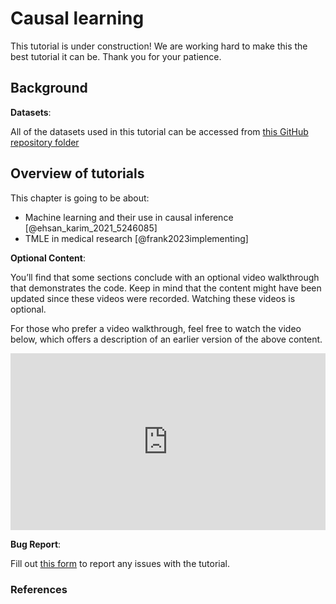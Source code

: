 # Causal learning

::: callout-caution
This tutorial is under construction! We are working hard to make this the best tutorial it can be. Thank you for your patience.
:::

## Background

::: callout-important
**Datasets**:

All of the datasets used in this tutorial can be accessed from [this GitHub repository folder](https://github.com/ehsanx/EpiMethods/tree/main/Data/machinelearningCausal)
:::

## Overview of tutorials

This chapter is going to be about:

-   Machine learning and their use in causal inference [@ehsan_karim_2021_5246085]
-   TMLE in medical research [@frank2023implementing]

::: callout-tip
**Optional Content**:

You'll find that some sections conclude with an optional video walkthrough that demonstrates the code. Keep in mind that the content might have been updated since these videos were recorded. Watching these videos is optional.
:::


::: callout-tip
For those who prefer a video walkthrough, feel free to watch the video below, which offers a description of an earlier version of the above content.
:::

::: {style="position: relative; padding-bottom: 56.25%; height: 0; overflow: hidden;"}
<iframe src="https://www.youtube.com/embed/u5aZRNLjJug" style="position: absolute; top: 0; left: 0; width: 100%; height: 100%; border:0;" allowfullscreen>

</iframe>
:::


::: callout-warning
**Bug Report**:

Fill out [this form](https://forms.gle/YSwuiebtb1E9wjHu9) to report any issues with the tutorial.
:::


### References